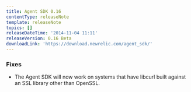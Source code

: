 ```yaml
---
title: Agent SDK 0.16
contentType: releaseNote
template: releaseNote
topics: []
releaseDateTime: '2014-11-04 11:11'
releaseVersion: 0.16 Beta
downloadLink: 'https://download.newrelic.com/agent_sdk/'
---
```


### Fixes

* The Agent SDK will now work on systems that have libcurl built against an SSL library other than OpenSSL.
